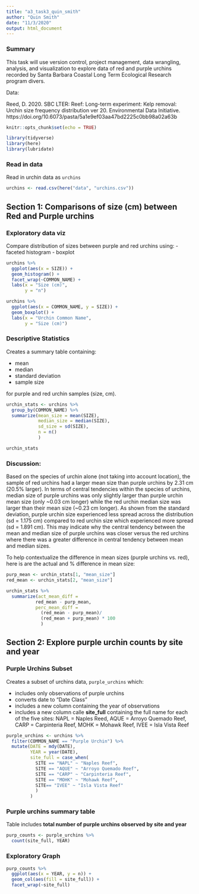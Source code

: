 ```yaml
---
title: "a3_task3_quin_smith"
author: "Quin Smith"
date: "11/3/2020"
output: html_document
---
```


### Summary

This task will use version control, project management, data wrangling, analysis, and visualization to explore data of red and purple urchins recorded by Santa Barbara Coastal Long Term Ecological Research program divers.

Data:

Reed, D. 2020. SBC LTER: Reef: Long-term experiment: Kelp removal: Urchin size frequency distribution ver 20. Environmental Data Initiative. https://doi.org/10.6073/pasta/5a1e9ef03aa47bd2225c0bb98a02a63b

```r
knitr::opts_chunk$set(echo = TRUE)

library(tidyverse)
library(here)
library(lubridate)
```

### Read in data

Read in urchin data as `urchins`

```r

urchins <- read.csv(here("data", "urchins.csv"))
```

## Section 1: Comparisons of size (cm) between Red and Purple urchins

### Exploratory data viz

Compare distribution of sizes between purple and red urchins using:
- faceted histogram
- boxplot

```r

urchins %>% 
  ggplot(aes(x = SIZE)) +
  geom_histogram() +
  facet_wrap(~COMMON_NAME) +
  labs(x = "Size (cm)",
       y = "n")

urchins %>% 
  ggplot(aes(x = COMMON_NAME, y = SIZE)) +
  geom_boxplot() +
  labs(x = "Urchin Common Name",
       y = "Size (cm)")
```

### Descriptive Statistics

Creates a summary table containing:

- mean
- median
- standard deviation
- sample size

for purple and red urchin samples (size, cm).

```r

urchin_stats <- urchins %>% 
  group_by(COMMON_NAME) %>% 
  summarize(mean_size = mean(SIZE),
            median_size = median(SIZE),
            sd_size = sd(SIZE),
            n = n()
            )

urchin_stats
```

### Discussion:

Based on the species of urchin alone (not taking into account location), the sample of red urchins had a larger mean size than purple urchins by 2.31 cm (20.5% larger).  In terms of central tendencies within the species of urchins, median size of purple urchins was only slightly larger than purple urchin mean size (only ~0.03 cm longer) while the red urchin median size was larger than their mean size (~0.23 cm longer).  As shown from the standard deviation, purple urchin size experienced less spread across the distribution (sd = 1.175 cm) compared to red urchin size which experienced more spread (sd = 1.891 cm).  This may indicate why the central tendency between the mean and median size of purple urchins was closer versus the red urchins where there was a greater difference in central tendency between mean and median sizes.

To help contextualize the difference in mean sizes (purple urchins vs. red), here is are the actual and % difference in mean size:

```r
purp_mean <- urchin_stats[1, "mean_size"]
red_mean <- urchin_stats[2, "mean_size"]

urchin_stats %>% 
  summarize(act_mean_diff = 
           red_mean - purp_mean,
           perc_mean_diff =
             (red_mean - purp_mean)/
             (red_mean + purp_mean) * 100
             )
```

## Section 2: Explore purple urchin counts by site and year

### Purple Urchins Subset

Creates a subset of urchins data, `purple_urchins` which:

- includes only observations of purple urchins
- converts date to "Date Class"
- includes a new column containing the year of observations
- includes a new column calle **site_full** containing the full name for each of the five sites: NAPL = Naples Reed, AQUE = Arroyo Quemado Reef, CARP = Carpinteria Reef, MOHK = Mohawk Reef, IVEE = Isla Vista Reef

```r
purple_urchins <- urchins %>% 
  filter(COMMON_NAME == "Purple Urchin") %>% 
  mutate(DATE = mdy(DATE),
         YEAR = year(DATE),
         site_full = case_when(
           SITE == "NAPL" ~ "Naples Reef",
           SITE == "AQUE" ~ "Arroyo Quemado Reef",
           SITE == "CARP" ~ "Carpinteria Reef",
           SITE == "MOHK" ~ "Mohawk Reef",
           SITE== "IVEE" ~ "Isla Vista Reef"
           )
         )
```

### Purple urchins summary table

Table includes **total number of purple urchins observed by site and year**

```r
purp_counts <- purple_urchins %>% 
  count(site_full, YEAR)

```

### Exploratory Graph

```r
purp_counts %>% 
  ggplot(aes(x = YEAR, y = n)) +
  geom_col(aes(fill = site_full)) +
  facet_wrap(~site_full)
```





